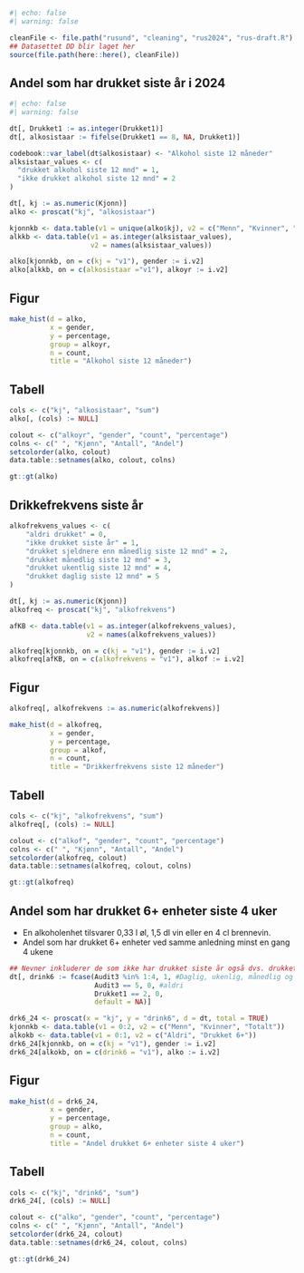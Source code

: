```r
#| echo: false
#| warning: false

cleanFile <- file.path("rusund", "cleaning", "rus2024", "rus-draft.R")
## Datasettet DD blir laget her
source(file.path(here::here(), cleanFile))
```

## Andel som har drukket siste år i 2024

```r
#| echo: false
#| warning: false

dt[, Drukket1 := as.integer(Drukket1)]
dt[, alkosistaar := fifelse(Drukket1 == 8, NA, Drukket1)]

codebook::var_label(dt$alkosistaar) <- "Alkohol siste 12 måneder"
alksistaar_values <- c(
  "drukket alkohol siste 12 mnd" = 1,
  "ikke drukket alkohol siste 12 mnd" = 2
)

dt[, kj := as.numeric(Kjonn)]
alko <- proscat("kj", "alkosistaar")

kjonnkb <- data.table(v1 = unique(alko$kj), v2 = c("Menn", "Kvinner", "Totalt"))
alkkb <- data.table(v1 = as.integer(alksistaar_values),
                    v2 = names(alksistaar_values))

alko[kjonnkb, on = c(kj = "v1"), gender := i.v2]
alko[alkkb, on = c(alkosistaar ="v1"), alkoyr := i.v2]

```

::: {.panel-tabset}

## Figur

```r
make_hist(d = alko,
          x = gender,
          y = percentage,
          group = alkoyr,
          n = count,
          title = "Alkohol siste 12 måneder")
```

## Tabell

```r
cols <- c("kj", "alkosistaar", "sum")
alko[, (cols) := NULL]

colout <- c("alkoyr", "gender", "count", "percentage")
colns <- c(" ", "Kjønn", "Antall", "Andel")
setcolorder(alko, colout)
data.table::setnames(alko, colout, colns)

gt::gt(alko)

```
:::



## Drikkefrekvens siste år

```r

alkofrekvens_values <- c(
    "aldri drukket" = 0,
    "ikke drukket siste år" = 1,
    "drukket sjeldnere enn månedlig siste 12 mnd" = 2,
    "drukket månedlig siste 12 mnd" = 3,
    "drukket ukentlig siste 12 mnd" = 4,
    "drukket daglig siste 12 mnd" = 5
)

dt[, kj := as.numeric(Kjonn)]
alkofreq <- proscat("kj", "alkofrekvens")

afKB <- data.table(v1 = as.integer(alkofrekvens_values),
                   v2 = names(alkofrekvens_values))

alkofreq[kjonnkb, on = c(kj = "v1"), gender := i.v2]
alkofreq[afKB, on = c(alkofrekvens = "v1"), alkof := i.v2]
```

::: {.panel-tabset}
## Figur

```r
alkofreq[, alkofrekvens := as.numeric(alkofrekvens)]

make_hist(d = alkofreq,
          x = gender,
          y = percentage,
          group = alkof,
          n = count,
          title = "Drikkerfrekvens siste 12 måneder")

```

## Tabell

```r
cols <- c("kj", "alkofrekvens", "sum")
alkofreq[, (cols) := NULL]

colout <- c("alkof", "gender", "count", "percentage")
colns <- c(" ", "Kjønn", "Antall", "Andel")
setcolorder(alkofreq, colout)
data.table::setnames(alkofreq, colout, colns)

gt::gt(alkofreq)

```

:::


## Andel som har drukket 6+ enheter siste 4 uker 
- En alkoholenhet tilsvarer 0,33 l øl, 1,5 dl vin eller en 4 cl brennevin.
- Andel som har drukket 6+ enheter ved samme anledning minst en gang 4 ukene 


```r
## Nevner inkluderer de som ikke har drukket siste år også dvs. drukket1=2(Nei)
dt[, drink6 := fcase(Audit3 %in% 1:4, 1, #Daglig, ukenlig, månedlig og sjeldenere
                     Audit3 == 5, 0, #aldri
                     Drukket1 == 2, 0,
                     default = NA)]

drk6_24 <- proscat(x = "kj", y = "drink6", d = dt, total = TRUE)
kjonnkb <- data.table(v1 = 0:2, v2 = c("Menn", "Kvinner", "Totalt"))
alkokb <- data.table(v1 = 0:1, v2 = c("Aldri", "Drukket 6+"))
drk6_24[kjonnkb, on = c(kj = "v1"), gender := i.v2]
drk6_24[alkokb, on = c(drink6 = "v1"), alko := i.v2]

```

::: {.panel-tabset}

## Figur
```r
make_hist(d = drk6_24,
          x = gender,
          y = percentage,
          group = alko,
          n = count,
          title = "Andel drukket 6+ enheter siste 4 uker")
```

## Tabell
```r
cols <- c("kj", "drink6", "sum")
drk6_24[, (cols) := NULL]

colout <- c("alko", "gender", "count", "percentage")
colns <- c(" ", "Kjønn", "Antall", "Andel")
setcolorder(drk6_24, colout)
data.table::setnames(drk6_24, colout, colns)

gt::gt(drk6_24)

```
:::

